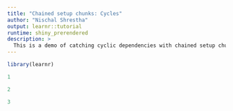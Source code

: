 ```yaml
---
title: "Chained setup chunks: Cycles"
author: "Nischal Shrestha"
output: learnr::tutorial
runtime: shiny_prerendered 
description: >
  This is a demo of catching cyclic dependencies with chained setup chunks starting from a setup chunk.
--- 
```


```r
library(learnr)
```

```r
1
```

```r
2
```

```r
3
``` 
